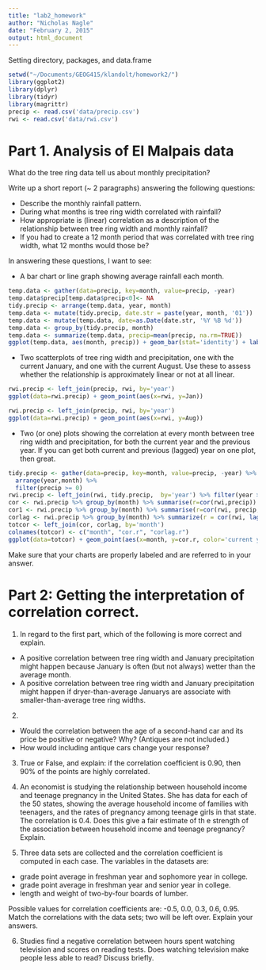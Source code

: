 ```yaml
---
title: "lab2_homework"
author: "Nicholas Nagle"
date: "February 2, 2015"
output: html_document
---
```


Setting directory, packages, and data.frame
```r
setwd("~/Documents/GEOG415/klandolt/homework2/")
library(ggplot2)
library(dplyr)
library(tidyr)
library(magrittr)
precip <- read.csv('data/precip.csv')
rwi <- read.csv('data/rwi.csv')
```


# Part 1. Analysis of El Malpais data

What do the tree ring data tell us about monthly precipitation?

Write up a short report (~ 2 paragraphs) answering the following questions:

- Describe the monthly rainfall pattern.  
- During what months is tree ring width correlated with rainfall?
- How appropriate is (linear) correlation as a description of the relationship between tree ring width and monthly rainfall?
- If you had to create a 12 month period that was correlated with tree ring width, what 12 months would those be?

In answering these questions, I want to see:

 - A bar chart or line graph showing average rainfall each month.

```r
temp.data <- gather(data=precip, key=month, value=precip, -year)
temp.data$precip[temp.data$precip<0]<- NA
tidy.precip <- arrange(temp.data, year, month)
temp.data <- mutate(tidy.precip, date.str = paste(year, month, '01'))
temp.data <- mutate(temp.data, date=as.Date(date.str, '%Y %B %d'))
temp.data <- group_by(tidy.precip, month)
temp.data <- summarize(temp.data, precip=mean(precip, na.rm=TRUE))
ggplot(temp.data, aes(month, precip)) + geom_bar(stat='identity') + labs(y='Precipitation (in)', x='Month')
```

 - Two scatterplots of tree ring width and precipitation, one with the current January, and one with the current August.  Use these to assess whether the relationship is approximately linear or not at all linear.

```r

rwi.precip <- left_join(precip, rwi, by='year')
ggplot(data=rwi.precip) + geom_point(aes(x=rwi, y=Jan))
```

```r
rwi.precip <- left_join(precip, rwi, by='year')
ggplot(data=rwi.precip) + geom_point(aes(x=rwi, y=Aug))

```

 - Two (or one) plots showing the correlation at every month between tree ring width and precipitation, for both the current year and the previous year.  If you can get both current and previous (lagged) year on one plot, then great.
 
```r
tidy.precip <- gather(data=precip, key=month, value=precip, -year) %>%
  arrange(year,month) %>%
  filter(precip >= 0)
rwi.precip <- left_join(rwi, tidy.precip,  by='year') %>% filter(year >= 1895)
cor <- rwi.precip %>% group_by(month) %>% summarise(r=cor(rwi,precip))
cor1 <- rwi.precip %>% group_by(month) %>% summarise(r=cor(rwi, precip, use='complete.obs'))
corlag <- rwi.precip %>% group_by(month) %>% summarize(r = cor(rwi, lag(precip),use='complete.obs'))
totcor <- left_join(cor, corlag, by='month')
colnames(totcor) <- c("month", "cor.r", "corlag.r")
ggplot(data=totcor) + geom_point(aes(x=month, y=cor.r, color='current year')) + geom_point(aes(x=month, y=corlag.r, color='lagged year')) + labs(color='Correlation of') + geom_abline(intercept=0, slope=0)
```

 
 Make sure that your charts are properly labeled and are referred to in your answer.


# Part 2: Getting the interpretation of correlation correct.


1. In regard to the first part, which of the following is more correct and explain.
  - A positive correlation between tree ring width and January precipitation might happen because January is often (but not always) wetter than the average month.
  - A positive correlation between tree ring width and January precipitation might happen if dryer-than-average Januarys are associate with smaller-than-average tree ring widths.

2. 
  - Would the correlation between the age of a second-hand car and its price be positive or negative?  Why?  (Antiques are not included.)
  - How would including antique cars change your response?

3. True or False, and explain: if the correlation coefficient is 0.90, then 90% of the points are highly correlated.

4. An economist is studying the relationship between household income and teenage pregnancy in the United States.  She has data for each of the 50 states, showing the average household income of families with teenagers, and the rates of pregnancy among teenage girls in that state.  The correlation is 0.4.  Does this give a fair estimate of th e strength of the association between household income and teenage pregnancy?  Explain.

5. Three data sets are collected and the correlation coefficient is computed in each case.  The variables in the datasets are:
  - grade point average in freshman year and sophomore year in college.
  - grade point average in freshman year and senior year in college.
  - length and weight of two-by-four boards of lumber.
  
  Possible values for correlation coefficients are: -0.5,   0.0,   0.3,  0.6,  0.95.  Match the correlations with the data sets; two will be left over.  Explain your answers.

6. Studies find a negative correlation between hours spent watching television and scores on reading tests.  Does watching television make people less able to read?  Discuss briefly.